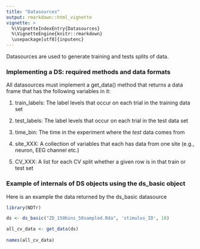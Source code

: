 ```yaml
---
title: "Datasources"
output: rmarkdown::html_vignette
vignette: >
  %\VignetteIndexEntry{Datasources}
  %\VignetteEngine{knitr::rmarkdown}
  \usepackage[utf8]{inputenc}
---
```



Datasources are used to generate training and tests splits of data. 



### Implementing a DS: required methods and data formats

All datasources must implement a get_data() method that returns a data frame that has the following variables in it: 

1. train_labels: The label levels that occur on each trial in the training data set

2. test_labels: The label levels that occur on each trial in the test data set

3. time_bin: The time in the experiment where the *test* data comes from

4. site_XXX: A collection of variables that each has data from one site  (e.g., neuron, EEG channel etc.) 

5. CV_XXX: A list for each CV split whether a given row is in that train or test set



### Example of internals of DS objects using the ds_basic object

Here is an example the data returned by the ds_basic datasource


```r
library(NDTr)
```


```r

ds <- ds_basic("ZD_150bins_50sampled.Rda", 'stimulus_ID', 18)

all_cv_data <- get_data(ds)  
 
names(all_cv_data)

```


<p>
